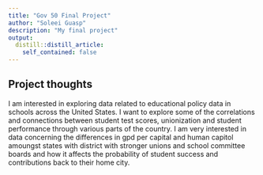 ```yaml
---
title: "Gov 50 Final Project"
author: "Soleei Guasp"
description: "My final project"
output:
  distill::distill_article:
    self_contained: false
---
```




## Project thoughts

I am interested in exploring data related to educational policy data in schools across the United States. I want to explore some of the correlations and connections between student test scores, unionization and  student performance through various parts of the country. I am very interested in data concerning the differences in gpd per capital and human capitol amoungst states with district with stronger unions and school committee boards and how it affects the probability of student success and contributions back to their home city. 